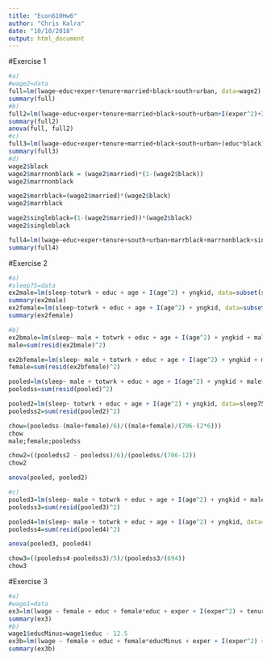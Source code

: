 ```yaml
---
title: "Econ610Hw6"
author: "Chris Kalra"
date: "10/10/2018"
output: html_document
---
```



#Exercise 1
```r
#a)
#wage2=data
full=lm(lwage~educ+exper+tenure+married+black+south+urban, data=wage2)
summary(full)
#b)
full2=lm(lwage~educ+exper+tenure+married+black+south+urban+I(exper^2)+I(tenure^2), data=wage2)
summary(full2)
anova(full, full2)
#c)
full3=lm(lwage~educ+exper+tenure+married+black+south+urban+(educ*black), data=wage2)
summary(full3)
#d)
wage2$black
wage2$marrnonblack = (wage2$married)*(1-(wage2$black))
wage2$marrnonblack

wage2$marrblack=(wage2$married)*(wage2$black)
wage2$marrblack

wage2$singleblack=(1-(wage2$married))*(wage2$black)
wage2$singleblack

full4=lm(lwage~educ+exper+tenure+south+urban+marrblack+marrnonblack+singleblack, data=wage2)
summary(full4)
```

#Exercise 2
```r
#a)
#sleep75=data
ex2male=lm(sleep~totwrk + educ + age + I(age^2) + yngkid, data=subset(sleep75, sleep75$male==1))
summary(ex2male)
ex2female=lm(sleep~totwrk + educ + age + I(age^2) + yngkid, data=subset(sleep75, sleep75$male==0))
summary(ex2female)

#b)
ex2bmale=lm(sleep~ male + totwrk + educ + age + I(age^2) + yngkid + male*totwrk + male*educ + male*age + male*I(age^2) + male*yngkid, data=subset(sleep75, sleep75$male==1))
male=sum(resid(ex2bmale)^2)

ex2bfemale=lm(sleep~ male + totwrk + educ + age + I(age^2) + yngkid + male*totwrk + male*educ + male*age + male*I(age^2) + male*yngkid, data=subset(sleep75, sleep75$male==0))
female=sum(resid(ex2bfemale)^2)

pooled=lm(sleep~ male + totwrk + educ + age + I(age^2) + yngkid + male*totwrk + male*educ + male*age + male*I(age^2) + male*yngkid, data=sleep75)
pooledss=sum(resid(pooled)^2)

pooled2=lm(sleep~ totwrk + educ + age + I(age^2) + yngkid, data=sleep75)
pooledss2=sum(resid(pooled2)^2)

chow=(pooledss-(male+female)/6)/((male+female)/(706-(2*6)))
chow
male;female;pooledss

chow2=((pooledss2 - pooledss)/6)/(pooledss/(706-12))
chow2

anova(pooled, pooled2)

#c)
pooled3=lm(sleep~ male + totwrk + educ + age + I(age^2) + yngkid + male*totwrk + male*educ + male*age + male*I(age^2) + male*yngkid, data=sleep75)
pooledss3=sum(resid(pooled3)^2)

pooled4=lm(sleep~ male + totwrk + educ + age + I(age^2) + yngkid, data=sleep75)
pooledss4=sum(resid(pooled4)^2)

anova(pooled3, pooled4)

chow3=((pooledss4-pooledss3)/5)/(pooledss3/(694))
chow3

```

#Exercise 3
```r
#a)
#wage1=data
ex3=lm(lwage ~ female + educ + female*educ + exper + I(exper^2) + tenure + I(-1*tenure^2), data=wage1)
summary(ex3)
#b)
wage1$educMinus=wage1$educ - 12.5
ex3b=lm(lwage ~ female + educ + female*educMinus + exper + I(exper^2) + tenure + I(-1*tenure^2), data=wage1)
summary(ex3b)
```

